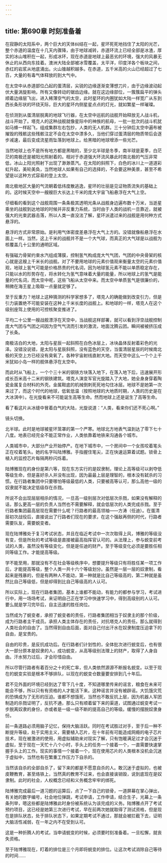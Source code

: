 ```yaml
---
---
---
```

title: 第690章 时刻准备着
---



在寂静的太阳系中，两个巨大的天体纠结在一起，星环死死地挡住了太阳的光芒，整个赤道的温度在十几天内骤降，由于地球减转，赤道环流上已经全部是冰渣，厚实的冰山堆积在一起，形成冰环，现在赤道是地球上最恶劣的环境，强大的风暴无休止的从西向东挂着。澳洲大陆全部被冰雪覆盖，太平洋，印度洋各个板块之间，赤红的岩浆从地底涌出。火山锥越积越多。在赤道，五千米高的火山已经超过了七百，大量的有毒气体释放的到大气中。

在太空中从赤道部位凸起的蛋清层，尖锐的边缘逐渐变薄想刀片，由于边缘波动起伏大量涡旋影响，所有又像转动的锯齿边缘。就在这边缘部位，一簇簇扁平的弹头顺着边缘层飞出，进入稀薄空气的太空，此时星环的内圈犹如大陆一样宽广从东到西长条形状的环绕天际，巨大的星环内侧星星点点的灯光，就如繁星一样璀璨。

在侦测到从蛋清层脱离的地球飞行器，在太空中巡航的战舰开始释放无人战斗机，战斗开始了。塔克人的这种战舰就像星际中的神族的航母，一批一批次的战斗机犹如马蜂一样起飞，组成集群左右包抄，人类的无人机群。三十分钟后太空中遍布被摧毁的残骸这些残骸注定不会在太空中漂多久，当他们穿过蛋清层的物质带后会逐步减速，最后变成流星雨坠落到地球上。给黑暗的地球增添一些光芒。

当然地球上也不是所有地方都是黑暗的，至少北半球是冬季，南半球是夏季，白茫茫的南极还是被阳光照射着的。相对于赤道强大环流风暴此时南北极的气压非常低，冰山上阳光照射下出现了渺渺蒸汽。在太阳的斜照下，白色的冰川上一道道彩虹升起，美轮美奂，当然地球人如果有自己的选择的，不会要这种美景，甚至不希望是以这种方式容易的登上太空。

南北极地区大量的气流朝着低纬度散逃逸，星环的壮丽是见证物质流失的基础上的。这时候天空中一艘艘巨大长达上千米的庞大宇宙飞船悬浮在大气上空。

仔细看的看到这个战舰周围一条条极其透明光条从战舰身边遍布数十万米，当逝星乘坐的战舰到达地球的时候并非反重力系统，当时由于人类的战机一旦靠近，就被强大的光束武器击落，所以人类一直没法了解，星环派遣过来的战舰是用何种方式悬浮的。

悬浮的方式非常原始。是利用气体密度差悬浮在大气上方的。没错就像船悬浮在水面上一样。当然，这上千米的战舰并不是一个大气球，而真正的大气球是以战舰为核覆盖几十公里的通明区域。

有强磁力骨架约束水汽组成薄膜，控制氢气构成庞大气气团，气团的中央骨架的核心就是这艘上千米长的战舰。对了不要用地球的元素价值观来衡量太空的元素价值观，地球上氢气可能是价格昂贵的代名词，因为地球氢元素不能以单质稳定存在，只能以水的形势存在，将水转化为氢气意味着大量的能量，所以地球上的氢气是能量的代名词，而太空中呢，这些飞船从太空中来。而太空中单质氢气是很廉价的，稍微在海王星上吸取一点量就足够了。

至于反重力？地球上这种猜测的科学家想多了，塔克人的确能做到改变引力，但是引力装置绝不可能安装在这种上千米长度的战舰上。和地球的一样，塔克人在这个级别座驾上使用的可控核聚变推进了。

平均二十公里一艘战舰漂浮在天空中，当战舰这样部署，就可以看到浮空战舰控制庞大气团与气团之间因为空气气流而引发的激流，地面沈腾云团。瞬间被被挤压成了长条。

南极洁白的大地，太阳与星辰一起斜照在白色冰层上，冰块晶体反射着彩色的光泽。没错没说错，是太阳与星辰斜照，没有蓝色的天空，当蛋清层星辰的时候南北极的天空上方已经没有臭氧了。各种宇宙射线直射大地。而天空中这么一个个上千米犹如小岛一样的舰体悬浮在太空中。

而此时从飞船上，一个个三十米的钢铁方块落入地下，在落入地下后，迅速展开形成长百米高十二米的钢铁建筑。塔克人演变军官光旋踏入了大地，她全身身穿着陶瓷金属复合材料的外壳。金属鞋底的机械倒刺死死地勾住冰层。地球不是她第一次来过了，而这个时代的地球，低氧低温（按照地球的大地质时期，人类的历史是在大冰淇中）。在光旋看来不可能诞生高等生命。然而地球上还是诞生了高等生命。

看了看这片从冰缝中冒着白气的大陆，光旋说道：“人类，看来你们还不死心啊。”

镜头切换。

北半球。此时是地球被星环笼罩的第一个严寒。地球北方地表气温到达了零下七十八度。地表已经完全不能正常作业，人类依靠着地铁来沟通各个城市。

人类城市中，大部分产业开始停产。在地下城市中，一个房间中一个女孩咬着笔头正在咬着笔头。她的名字叫陆博雅。手指握住笔尖，正在快速运算着试题。锁骨上植入的监控芯片每隔两秒闪烁着。

陆博雅现在的身份是第六等，现在东方实行的是奴隶制，理论上高等级可以剥夺低等级生命，但是喜好杀人并没有出现，因为最最上层是理智的，根本没有弑杀的习惯。在行路者集团中只要哪怕等级最低的人类，只要被高等认可，那么高他一级的奴隶就不能决定低级存在杀戮。

所说不会出现层层相杀的情况，一旦高一级别层次对低层次杀戮，如果没有解释的话，那么更高一层的负责人当然也不需要解释，就会低层次的人类完成杀戮。至于行路者集团最高层现在需要什么呢？行路者的最高领袖——方涛（任迪）。在蛋清层初次战役后，直接说出了行路者们现在的要求，在这个强敌再侧的时代，行路者需要队友，需要蜕变者。

现在陆博雅处于复习考试状态，并且在临近考试中一次次取得上风，博雅的等级没有变，但是所处的考试等级是直接被最高指挥官认可的。从法理上，参与蜕变前考试的人类，虽然没有等级变化，但是是任迪的财产。至于等级变化必须是要胜任相同等级工作。才能提高等级。

学不能至用，那就没有不在社会等级秩序中，想要提升等级只有将胜任某一项工作后，才能提高等级，整个人类一共十六个等级划分。虽然是一层一层的奴隶制，看起来是残暴的，但是有两种人不能动，第一种就是比自己等级高的，第二种就是虽然比自己等级低，但是却得到比自己等级高的人认可。

所以实际上，现在行路者集团，基本上谁都不能动，有能力的都参与学习，考试进行中，用一场场考试，来证明自己正在学习中快速学习中，得到高级别的人认可。要么就是学习完毕后，自主迅速的胜任岗位。

当然成为了蜕变者，承担了蜕变者的责任，行路者集团相当于奴隶主的那个阶级，成为行路者主干成员。承担人类主体存在的责任，对抗塔克人的责任。那么就得到人类社会的自由了。当然得到自由后面，面对自己付出汗水在奴隶制度压迫拿下的自由，是宝贵的。

自由的珍贵，是反抗成功后。在行路者们计划性的，全体批次进行蜕变后，也有很大一部分原本是奴隶的人，成功蜕变，从高等级别法理上的财产，取得了人身自由。汗水努力过后，才会珍惜自由。

所以尽管行路者有着百分之十的死亡率，但人类依然源源不断报名蜕变。以至于现在的蜕变实验是根本不够排队，以现在的蜕变仓数量要安排到几十年后。

君不见外面的环境已经到达了零下几十度，不知道哪里传来的谣言，粮食在未来可能会不够，所以只有有资格的人才能活下来。这种谣言并没有被辟谣。大饥饿灾荒的恐惧成为了无形的压迫。谁都不想饿死，当然也不敢反抗上层，因为机器人军团制造的杀戮证明了，反抗不通，那么只有顺着留下来的渠道，试图通过蜕变考试一步脱离奴隶的身份，亦或者是一级一级不断的提高自己的等级。缓慢的摆脱奴隶身份。

前一条道路必须用脑子记忆，保持大脑活跃。同时在考试胜过对手，至于后一种不断提升等级，处于实用主义，需要植入芯片，在十年前有可能造成网瘾的电子芯片技术，现在被激进的使用，用虚拟辅助来对现实了解，只有饱暖满足过才会沉迷于虚拟，至于现在一天忙十八个小时，手头上的任务一个接着一个，一直需要快速掌握手头上的工作。现实的事情一个接着一个，现在使用芯片的人类根本没机会沉迷于虚拟中，当然也有在繁重工作压力下自杀的。

当然该自杀的全部自杀了，留下来的都是不愿意自杀的人。敢沉迷于虚拟的，也被皮鞭教育，甚至烙铁上，当然真的教育不过来，也会直接诶销毁，说到底现在是奴隶制。此时的社会，人权概念已经和义务概念牢牢的绑死。

陆博雅完成最后一道习题的运算后，点了一下自己的锁骨，一道屏幕在掌心弹出，有关她的数字编号，社会地位弹跳，考试申请，工作申请，结合生子，光幕上一条条列举，嗯这些都是陆博雅此时身份被系统认为该完成的义务。陆博雅点开了考试预约项目，这已经是她第三次进行考试，早在前两次她就取得了测试资格，但是现在是排队状态，处于排队状态下，如果定期考试不通过，那就会被拦截下去，证明大脑活性减弱，在一年之内不在受到认可。

这是一种折腾人的考试，当申请蜕变的时候，必须要时刻准备着。一旦松懈，就丧失资格。

至于陆博雅现在，盯着的排位是三个月即将蜕变的排位。让这次考试消除自己等待的时间……